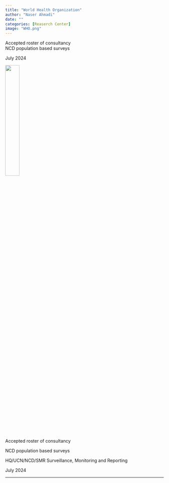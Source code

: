 ```yaml
---
title: "World Health Organization"
author: "Naser Ahmadi"
date: ""
categories: [Reaserch Center]
image: "WHO.png"
---
```


 Accepted roster of consultancy  
 NCD population based surveys
 
 July 2024

<img src="WHO.png" style="height: 30%; width: 30%; object-fit: contain" />

<div style="text-align: justify">
Accepted roster of consultancy 

NCD population based surveys

HQ/UCN/NCD/SMR Surveillance, Monitoring and Reporting

July 2024

</div>
----

